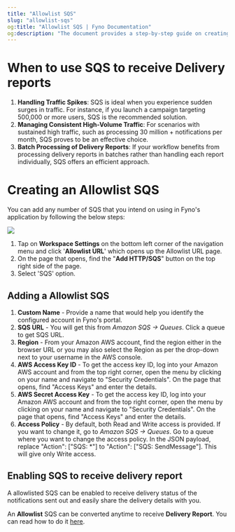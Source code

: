 ```yaml
---
title: "Allowlist SQS"
slug: "allowlist-sqs"
og:title: "Allowlist SQS | Fyno Documentation"
og:description: "The document provides a step-by-step guide on creating and configuring an Allowlist SQS in Fyno's application, including adding URLs, setting up SQS details from Amazon AWS, and adjusting access policies, with an option to convert it into a Delivery Webhook."
---
```


# When to use SQS to receive Delivery reports

1. **Handling Traffic Spikes**: SQS is ideal when you experience sudden surges in traffic. For instance, if you launch a campaign targeting 500,000 or more users, SQS is the recommended solution.
2. **Managing Consistent High-Volume Traffic**: For scenarios with sustained high traffic, such as processing 30 million + notifications per month, SQS proves to be an effective choice.
3. **Batch Processing of Delivery Reports**: If your workflow benefits from processing delivery reports in batches rather than handling each report individually, SQS offers an efficient approach.

# Creating an Allowlist SQS

You can add any number of SQS that you intend on using in Fyno's application by following the below steps:

![](/images/6b707b15880ff7577e689319dbaa1efc8fa0d20860d5ff12e366739ce6118f70-adding_SQS.png)

1. Tap on **Workspace Settings** on the bottom left corner of the navigation menu and click '**Allowlist URL**' which opens up the Allowlist URL page.
2. On the page that opens, find the "**Add HTTP/SQS**" button on the top right side of the page.
3. Select 'SQS' option.

## Adding a Allowlist SQS

1. **Custom Name** - Provide a name that would help you identify the configured account in Fyno's portal.
2. **SQS URL** - You will get this from _Amazon SQS -> Queues_. Click a queue to get SQS URL.
3. **Region** - From your Amazon AWS account, find the region either in the browser URL or you may also select the Region as per the drop-down next to your username in the AWS console.
4. **AWS Access Key ID** - To get the access key ID, log into your Amazon AWS account and from the top right corner, open the menu by clicking on your name and navigate to "Security Credentials". On the page that opens, find "Access Keys" and enter the details.
5. **AWS Secret Access Key** - To get the access key ID, log into your Amazon AWS account and from the top right corner, open the menu by clicking on your name and navigate to "Security Credentials". On the page that opens, find "Access Keys" and enter the details.
6. **Access Policy** - By default, both Read and Write access is provided. If you want to change it, go to _Amazon SQS -> Queues_. Go to a queue where you want to change the access policy. In the JSON payload, replace "Action": ["SQS: *"] to "Action": ["SQS: SendMessage"]. This will give only Write access.

## Enabling SQS to receive delivery report

A allowlisted SQS can be enabled to receive delivery status of the notifications sent out and easily share the delivery details with you.

An **Allowlist** SQS can be converted anytime to receive **Delivery Report**. You can read how to do it [here](./configuring-allowlist-url-sqs-to-receive-delivery-report).
